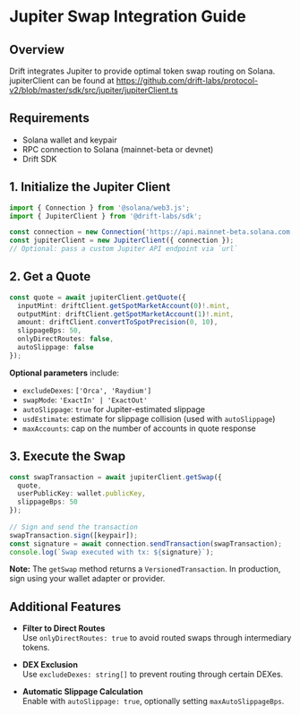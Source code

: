 # Jupiter Swap Integration Guide

## Overview
Drift integrates Jupiter to provide optimal token swap routing on Solana. jupiterClient can be found at https://github.com/drift-labs/protocol-v2/blob/master/sdk/src/jupiter/jupiterClient.ts

## Requirements

- Solana wallet and keypair
- RPC connection to Solana (mainnet-beta or devnet)
- Drift SDK

## 1. Initialize the Jupiter Client

```ts
import { Connection } from '@solana/web3.js';
import { JupiterClient } from '@drift-labs/sdk';

const connection = new Connection('https://api.mainnet-beta.solana.com');
const jupiterClient = new JupiterClient({ connection });
// Optional: pass a custom Jupiter API endpoint via `url`
```

## 2. Get a Quote

```ts
const quote = await jupiterClient.getQuote({  
  inputMint: driftClient.getSpotMarketAccount(0)!.mint,  
  outputMint: driftClient.getSpotMarketAccount(1)!.mint,  
  amount: driftClient.convertToSpotPrecision(0, 10),  
  slippageBps: 50,  
  onlyDirectRoutes: false,  
  autoSlippage: false  
});  
```

**Optional parameters** include:
- `excludeDexes`: `['Orca', 'Raydium']`
- `swapMode`: `'ExactIn' | 'ExactOut'`
- `autoSlippage`: `true` for Jupiter-estimated slippage
- `usdEstimate`: estimate for slippage collision (used with `autoSlippage`)
- `maxAccounts`: cap on the number of accounts in quote response

## 3. Execute the Swap

```ts
const swapTransaction = await jupiterClient.getSwap({  
  quote,  
  userPublicKey: wallet.publicKey,  
  slippageBps: 50  
});  
      
// Sign and send the transaction  
swapTransaction.sign([keypair]);
const signature = await connection.sendTransaction(swapTransaction);
console.log(`Swap executed with tx: ${signature}`);
```

**Note:** The `getSwap` method returns a `VersionedTransaction`. In production, sign using your wallet adapter or provider.

## Additional Features

- **Filter to Direct Routes**  
  Use `onlyDirectRoutes: true` to avoid routed swaps through intermediary tokens.

- **DEX Exclusion**  
  Use `excludeDexes: string[]` to prevent routing through certain DEXes.

- **Automatic Slippage Calculation**  
  Enable with `autoSlippage: true`, optionally setting `maxAutoSlippageBps`.
